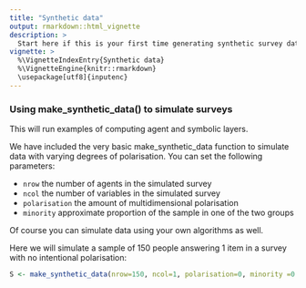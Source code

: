 ```yaml
---
title: "Synthetic data"
output: rmarkdown::html_vignette
description: >
  Start here if this is your first time generating synthetic survey data.
vignette: >
  %\VignetteIndexEntry{Synthetic data}
  %\VignetteEngine{knitr::rmarkdown}
  \usepackage[utf8]{inputenc}
---
```


### Using make_synthetic_data() to simulate surveys

This will run examples of computing agent and symbolic layers. 

We have included the very basic make_synthetic_data function to simulate data with varying degrees of polarisation. You can set the following parameters:

* `nrow` the number of agents in the simulated survey
* `ncol`  the number of variables in the simulated survey
* `polarisation` the amount of multidimensional polarisation
* `minority` approximate proportion of the sample in one of the two groups

Of course you can simulate data using your own algorithms as well.

Here we will simulate a sample of 150 people answering 1 item in a survey with no intentional polarisation:

```r
S <- make_synthetic_data(nrow=150, ncol=1, polarisation=0, minority =0.5)
```
